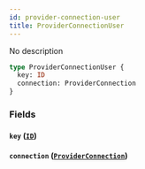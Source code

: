 ```yaml
---
id: provider-connection-user
title: ProviderConnectionUser
---
```


No description

```graphql
type ProviderConnectionUser {
  key: ID
  connection: ProviderConnection
}
```

### Fields

#### `key` ([`ID`](/v1/scalars/id))

#### `connection` ([`ProviderConnection`](/v1/objects/provider-connection))
